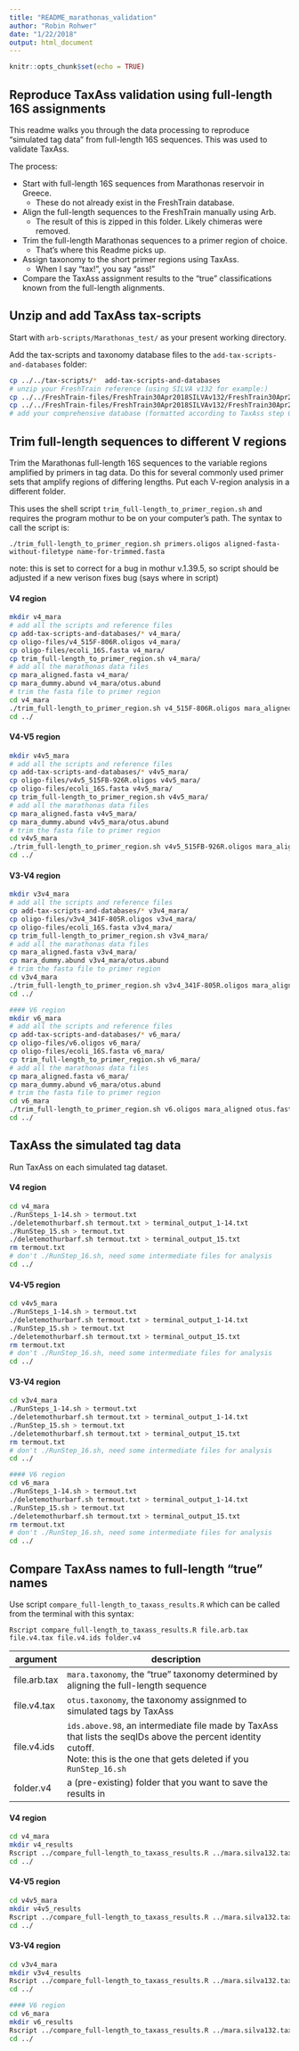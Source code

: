 ```yaml
---
title: "README_marathonas_validation"
author: "Robin Rohwer"
date: "1/22/2018"
output: html_document
---
```


```r
knitr::opts_chunk$set(echo = TRUE)
```



## Reproduce TaxAss validation using full-length 16S assignments

This readme walks you through the data processing to reproduce "simulated 
tag data" from full-length 16S sequences. This was used to validate TaxAss.

The process:  

* Start with full-length 16S sequences from Marathonas reservoir in Greece.   
    * These do not already exist in the FreshTrain database.  
* Align the full-length sequences to the FreshTrain manually using Arb.   
    * The result of this is zipped in this folder. Likely chimeras were removed.  
* Trim the full-length Marathonas sequences to a primer region of choice.   
    * That's where this Readme picks up.  
* Assign taxonomy to the short primer regions using TaxAss.  
    * When I say "tax!", you say "ass!"  
* Compare the TaxAss assignment results to the "true" classifications known 
from the full-length alignments.




## Unzip and add TaxAss tax-scripts  

Start with `arb-scripts/Marathonas_test/` as your present working directory.  

Add the tax-scripts and taxonomy database files to the `add-tax-scripts-and-databases` folder:  

```bash
cp ../../tax-scripts/*  add-tax-scripts-and-databases
# unzip your FreshTrain reference (using SILVA v132 for example:)
cp ../../FreshTrain-files/FreshTrain30Apr2018SILVAv132/FreshTrain30Apr2018SILVAv132.fasta add-tax-scripts-and-databases/custom.fasta
cp ../../FreshTrain-files/FreshTrain30Apr2018SILVAv132/FreshTrain30Apr2018SILVAv132.taxonomy add-tax-scripts-and-databases/custom.taxonomy
# add your comprehensive database (formatted according to TaxAss step 0, named general.fasta and general.taxonomy)
```  




## Trim full-length sequences to different V regions  

Trim the Marathonas full-length 16S sequences to the variable regions amplified by primers in tag data. Do this for several commonly used primer sets that amplify regions of differing lengths. Put
each V-region analysis in a different folder.

This uses the shell script `trim_full-length_to_primer_region.sh` and requires the program mothur to be on your computer's path. The syntax to call the script is:  
```
./trim_full-length_to_primer_region.sh primers.oligos aligned-fasta-without-filetype name-for-trimmed.fasta
```
note: this is set to correct for a bug in mothur v.1.39.5, so script should be adjusted if a new verison fixes bug (says where in script)

#### V4 region
```bash
mkdir v4_mara
# add all the scripts and reference files
cp add-tax-scripts-and-databases/* v4_mara/
cp oligo-files/v4_515F-806R.oligos v4_mara/
cp oligo-files/ecoli_16S.fasta v4_mara/
cp trim_full-length_to_primer_region.sh v4_mara/
# add all the marathonas data files
cp mara_aligned.fasta v4_mara/
cp mara_dummy.abund v4_mara/otus.abund
# trim the fasta file to primer region
cd v4_mara
./trim_full-length_to_primer_region.sh v4_515F-806R.oligos mara_aligned otus.fasta
cd ../
```

#### V4-V5 region
```bash
mkdir v4v5_mara
# add all the scripts and reference files
cp add-tax-scripts-and-databases/* v4v5_mara/
cp oligo-files/v4v5_515FB-926R.oligos v4v5_mara/
cp oligo-files/ecoli_16S.fasta v4v5_mara/
cp trim_full-length_to_primer_region.sh v4v5_mara/
# add all the marathonas data files
cp mara_aligned.fasta v4v5_mara/
cp mara_dummy.abund v4v5_mara/otus.abund
# trim the fasta file to primer region
cd v4v5_mara
./trim_full-length_to_primer_region.sh v4v5_515FB-926R.oligos mara_aligned otus.fasta
cd ../
```

#### V3-V4 region
```bash
mkdir v3v4_mara
# add all the scripts and reference files
cp add-tax-scripts-and-databases/* v3v4_mara/
cp oligo-files/v3v4_341F-805R.oligos v3v4_mara/
cp oligo-files/ecoli_16S.fasta v3v4_mara/
cp trim_full-length_to_primer_region.sh v3v4_mara/
# add all the marathonas data files
cp mara_aligned.fasta v3v4_mara/
cp mara_dummy.abund v3v4_mara/otus.abund
# trim the fasta file to primer region
cd v3v4_mara
./trim_full-length_to_primer_region.sh v3v4_341F-805R.oligos mara_aligned otus.fasta
cd ../
```


```bash
#### V6 region
mkdir v6_mara
# add all the scripts and reference files
cp add-tax-scripts-and-databases/* v6_mara/
cp oligo-files/v6.oligos v6_mara/
cp oligo-files/ecoli_16S.fasta v6_mara/
cp trim_full-length_to_primer_region.sh v6_mara/
# add all the marathonas data files
cp mara_aligned.fasta v6_mara/
cp mara_dummy.abund v6_mara/otus.abund
# trim the fasta file to primer region
cd v6_mara
./trim_full-length_to_primer_region.sh v6.oligos mara_aligned otus.fasta
cd ../
```




## TaxAss the simulated tag data  

Run TaxAss on each simulated tag dataset. 

#### V4 region
```bash
cd v4_mara
./RunSteps_1-14.sh > termout.txt
./deletemothurbarf.sh termout.txt > terminal_output_1-14.txt
./RunStep_15.sh > termout.txt
./deletemothurbarf.sh termout.txt > terminal_output_15.txt
rm termout.txt
# don't ./RunStep_16.sh, need some intermediate files for analysis
cd ../
```

#### V4-V5 region
```bash
cd v4v5_mara
./RunSteps_1-14.sh > termout.txt
./deletemothurbarf.sh termout.txt > terminal_output_1-14.txt
./RunStep_15.sh > termout.txt
./deletemothurbarf.sh termout.txt > terminal_output_15.txt
rm termout.txt
# don't ./RunStep_16.sh, need some intermediate files for analysis
cd ../
```

#### V3-V4 region
```bash
cd v3v4_mara
./RunSteps_1-14.sh > termout.txt
./deletemothurbarf.sh termout.txt > terminal_output_1-14.txt
./RunStep_15.sh > termout.txt
./deletemothurbarf.sh termout.txt > terminal_output_15.txt
rm termout.txt
# don't ./RunStep_16.sh, need some intermediate files for analysis
cd ../
```


```bash
#### V6 region
cd v6_mara
./RunSteps_1-14.sh > termout.txt
./deletemothurbarf.sh termout.txt > terminal_output_1-14.txt
./RunStep_15.sh > termout.txt
./deletemothurbarf.sh termout.txt > terminal_output_15.txt
rm termout.txt
# don't ./RunStep_16.sh, need some intermediate files for analysis
cd ../
```




## Compare TaxAss names to full-length "true" names  

Use script `compare_full-length_to_taxass_results.R` which can be called from the 
terminal with this syntax:  
```
Rscript compare_full-length_to_taxass_results.R file.arb.tax file.v4.tax file.v4.ids folder.v4
```

argument       | description
---------------|-----------------------------------------------------------------
file.arb.tax   | `mara.taxonomy`, the "true" taxonomy determined by aligning the full-length sequence  
file.v4.tax    | `otus.taxonomy`, the taxonomy assignmed to simulated tags by TaxAss
file.v4.ids    | `ids.above.98`, an intermediate file made by TaxAss that lists the seqIDs above the percent identity cutoff.<br>Note: this is the one that gets deleted if you `RunStep_16.sh`  
folder.v4      | a (pre-existing) folder that you want to save the results in  




#### V4 region
```bash
cd v4_mara
mkdir v4_results
Rscript ../compare_full-length_to_taxass_results.R ../mara.silva132.taxonomy otus.98.80.80.taxonomy ids.above.98 v4_results
cd ../
```

#### V4-V5 region
```bash
cd v4v5_mara
mkdir v4v5_results
Rscript ../compare_full-length_to_taxass_results.R ../mara.silva132.taxonomy otus.98.80.80.taxonomy ids.above.98 v4v5_results
cd ../
```

#### V3-V4 region
```bash
cd v3v4_mara
mkdir v3v4_results
Rscript ../compare_full-length_to_taxass_results.R ../mara.silva132.taxonomy otus.98.80.80.taxonomy ids.above.98 v3v4_results
cd ../
```


```bash
#### V6 region
cd v6_mara
mkdir v6_results
Rscript ../compare_full-length_to_taxass_results.R ../mara.silva132.taxonomy otus.98.80.80.taxonomy ids.above.98 v6_results
cd ../
```


